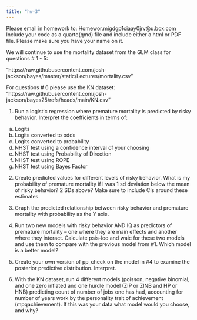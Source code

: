 ```yaml
---
title: "hw-3"
---
```



Please email in homework to: Homewor.migdgp1ciaay0jrv@u.box.com Include your code as a quarto(qmd) file and include either a html or PDF file. Please make sure you have your name on it. 

We will continue to use the mortality dataset from the GLM class for questions # 1 - 5: 

"https://raw.githubusercontent.com/josh-jackson/bayes/master/static/Lectures/mortality.csv"

For questions # 6 please use the KN dataset: 
"https://raw.githubusercontent.com/josh-jackson/bayes25/refs/heads/main/KN.csv"


1.  Run a logistic regression where premature mortality is predicted by risky behavior. Interpret the coefficients in terms of:

a.  Logits
b.  Logits converted to odds
c.  Logits converted to probability
d.  NHST test using a confidence interval of your choosing
e.  NHST test using Probability of Direction
f.  NHST test using ROPE
g.  NHST test using Bayes Factor

2.  Create predicted values for different levels of risky behavior. What is my probability of premature mortality if I was 1 sd deviation below the mean of risky behavior? 2 SDs above? Make sure to include CIs around these estimates.

3.  Graph the predicted relationship between risky behavior and premature mortality with probability as the Y axis.

4.  Run two new models with risky behavior AND IQ as predictors of premature mortality -- one where they are main effects and another where they interact. Calculate psis-loo and waic for these two models and use them to compare with the previous model from #1. Which model is a better model?

5.  Create your own version of pp_check on the model in #4 to examine the posterior predictive distribution. Interpret.

6. With the KN dataset, run 4 different models (poisson, negative binomial, and one zero inflated and one hurdle model (ZIP or ZINB and HP or HNB) predicting count of number of jobs one has had, accounting for number of years work by the personality trait of achievement (mpqachievement). If this was your data what model would you choose, and why?
